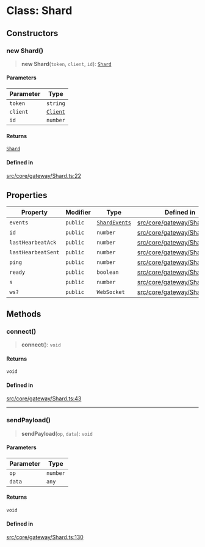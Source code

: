 # Class: Shard

## Constructors

### new Shard()

> **new Shard**(`token`, `client`, `id`): [`Shard`](Shard.mdx)

#### Parameters

| Parameter | Type |
| ------ | ------ |
| `token` | `string` |
| `client` | [`Client`](Client.mdx) |
| `id` | `number` |

#### Returns

[`Shard`](Shard.mdx)

#### Defined in

[src/core/gateway/Shard.ts:22](https://github.com/justheimsk/cordium.js/blob/1bf2a638b90afa5ef4b22005e7b70c138a2c2b3e/src/core/gateway/Shard.ts#L22)

## Properties

| Property | Modifier | Type | Defined in |
| ------ | ------ | ------ | ------ |
| `events` | `public` | [`ShardEvents`](ShardEvents.mdx) | [src/core/gateway/Shard.ts:20](https://github.com/justheimsk/cordium.js/blob/1bf2a638b90afa5ef4b22005e7b70c138a2c2b3e/src/core/gateway/Shard.ts#L20) |
| `id` | `public` | `number` | [src/core/gateway/Shard.ts:14](https://github.com/justheimsk/cordium.js/blob/1bf2a638b90afa5ef4b22005e7b70c138a2c2b3e/src/core/gateway/Shard.ts#L14) |
| `lastHearbeatAck` | `public` | `number` | [src/core/gateway/Shard.ts:19](https://github.com/justheimsk/cordium.js/blob/1bf2a638b90afa5ef4b22005e7b70c138a2c2b3e/src/core/gateway/Shard.ts#L19) |
| `lastHearbeatSent` | `public` | `number` | [src/core/gateway/Shard.ts:18](https://github.com/justheimsk/cordium.js/blob/1bf2a638b90afa5ef4b22005e7b70c138a2c2b3e/src/core/gateway/Shard.ts#L18) |
| `ping` | `public` | `number` | [src/core/gateway/Shard.ts:17](https://github.com/justheimsk/cordium.js/blob/1bf2a638b90afa5ef4b22005e7b70c138a2c2b3e/src/core/gateway/Shard.ts#L17) |
| `ready` | `public` | `boolean` | [src/core/gateway/Shard.ts:16](https://github.com/justheimsk/cordium.js/blob/1bf2a638b90afa5ef4b22005e7b70c138a2c2b3e/src/core/gateway/Shard.ts#L16) |
| `s` | `public` | `number` | [src/core/gateway/Shard.ts:15](https://github.com/justheimsk/cordium.js/blob/1bf2a638b90afa5ef4b22005e7b70c138a2c2b3e/src/core/gateway/Shard.ts#L15) |
| `ws?` | `public` | `WebSocket` | [src/core/gateway/Shard.ts:13](https://github.com/justheimsk/cordium.js/blob/1bf2a638b90afa5ef4b22005e7b70c138a2c2b3e/src/core/gateway/Shard.ts#L13) |

## Methods

### connect()

> **connect**(): `void`

#### Returns

`void`

#### Defined in

[src/core/gateway/Shard.ts:43](https://github.com/justheimsk/cordium.js/blob/1bf2a638b90afa5ef4b22005e7b70c138a2c2b3e/src/core/gateway/Shard.ts#L43)

***

### sendPayload()

> **sendPayload**(`op`, `data`): `void`

#### Parameters

| Parameter | Type |
| ------ | ------ |
| `op` | `number` |
| `data` | `any` |

#### Returns

`void`

#### Defined in

[src/core/gateway/Shard.ts:130](https://github.com/justheimsk/cordium.js/blob/1bf2a638b90afa5ef4b22005e7b70c138a2c2b3e/src/core/gateway/Shard.ts#L130)
